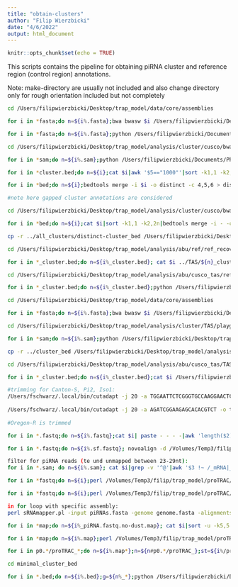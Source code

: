 ```yaml
---
title: "obtain-clusters"
author: "Filip Wierzbicki"
date: "4/6/2022"
output: html_document
---
```


```r
knitr::opts_chunk$set(echo = TRUE)
```

This scripts contains the pipeline for obtaining piRNA cluster and reference region (control region) annotations.

Note:
make-directory are usually not included and also change directory only for rough orientation included but not completely



```bash

cd /Users/filipwierzbicki/Desktop/trap_model/data/core/assemblies

for i in *fasta;do n=${i%.fasta};bwa bwasw $i /Users/filipwierzbicki/Desktop/AssembTech/cusco/resources/neighboring_flanks-mixed_240719.fasta > /Users/filipwierzbicki/Desktop/trap_model/analysis/cluster/cusco/bwasw/map/${n}.sam;done

for i in *fasta;do n=${i%.fasta};python /Users/filipwierzbicki/Documents/PhD_Project/Bioinformatics/cuscoquality-code/find-polyN.py --fasta $i > /Users/filipwierzbicki/Desktop/trap_model/analysis/cluster/cusco/bwasw/polyn/${n}.polyn;done

cd /Users/filipwierzbicki/Desktop/trap_model/analysis/cluster/cusco/bwasw/map

for i in *sam;do n=${i%.sam};python /Users/filipwierzbicki/Documents/PhD_Project/Bioinformatics/cuscoquality-code/cusco.py --sam $i --pic /Users/filipwierzbicki/Desktop/AssembTech/cusco/resources/mixed_flanks_mainChr_230719 --polyn ../polyn/${n}.polyn --output-cb ../cluster_bed/${n}_cluster.bed > ../cusco/${n}.cusco;done

for i in *cluster.bed;do n=${i};cat $i|awk '$5=="1000"'|sort -k1,1 -k2,2n > gapless/${n};done

for i in *bed;do n=${i};bedtools merge -i $i -o distinct -c 4,5,6 > distinct/${n};done
```



```bash

#note here gapped cluster annotations are considered 

cd /Users/filipwierzbicki/Desktop/trap_model/analysis/cluster/cusco/bwasw/cluster_bed

for i in *bed;do n=${i};cat $i|sort -k1,1 -k2,2n|bedtools merge -i - -o distinct -c 4,5,6 > ../all_clusters/distinct-cluster_bed/${n};done

cp -r ../all_clusters/distinct-cluster_bed /Users/filipwierzbicki/Desktop/trap_model/analysis/abu/ref/ref_recover/combine/gapped_cusco-distinct

cd /Users/filipwierzbicki/Desktop/trap_model/analysis/abu/ref/ref_recover/combine/gapped_cusco-distinct

for i in *_cluster.bed;do n=${i%_cluster.bed}; cat $i ../TAS/${n}_cluster.bed|sort -k1,1 -k2,2n|bedtools merge -i - -o distinct -c 4,5,6 > /Users/filipwierzbicki/Desktop/trap_model/analysis/abu/cusco_tas/ref_recover/combined-distinct/$i;done

cd /Users/filipwierzbicki/Desktop/trap_model/analysis/abu/cusco_tas/ref_recover/combined-distinct

for i in *_cluster.bed;do n=${i%_cluster.bed};python /Users/filipwierzbicki/Desktop/trap_model/scripts/reference_recover.py --clu $i --hel /Users/filipwierzbicki/Desktop/trap_model/analysis/abu/ref/ref_recover/helper_files/${n}_contigs.txt --polyn /Users/filipwierzbicki/Desktop/trap_model/analysis/abu/ref/ref_recover/polyn/${n}.polyn > ../ref_bed/${n}_ref.bed;done
```



```bash
cd /Users/filipwierzbicki/Desktop/trap_model/data/core/assemblies

for i in *fasta;do n=${i%.fasta};bwa bwasw $i /Users/filipwierzbicki/Desktop/trap_model/analysis/cluster/TAS/playground/first_genes/first_genes.fasta > /Users/filipwierzbicki/Desktop/trap_model/analysis/cluster/TAS/playground/first_genes/${n}.sam;done

cd /Users/filipwierzbicki/Desktop/trap_model/analysis/cluster/TAS/playground/first_genes/bwasw

for i in *sam;do n=${i%.sam};python /Users/filipwierzbicki/Desktop/trap_model/scripts/TAS_recover.py --sam $i --polyn ../polyn/${n}.polyn --fai ../fai/${n}.fasta.fai > ../cluster_bed/${n}_cluster.bed;done

cp -r ../cluster_bed /Users/filipwierzbicki/Desktop/trap_model/analysis/abu/cusco_tas/TAS_cluster_bed

cd /Users/filipwierzbicki/Desktop/trap_model/analysis/abu/cusco_tas/TAS_cluster_bed

for i in *_cluster.bed;do n=${i%_cluster.bed};cat $i /Users/filipwierzbicki/Desktop/trap_model/analysis/cluster/cusco/bwasw/cluster_bed/gapless/distinct/$i|sort -k1,1 -k2,2n|bedtools merge -i - -o distinct -c 4,5,6 > ../combined-distinct/$i;done
```




```bash
#trimming for Canton-S, Pi2, Iso1:
/Users/fschwarz/.local/bin/cutadapt -j 20 -a TGGAATTCTCGGGTGCCAAGGAACTCCAGTCACCATTTTATCTCGTATGC -o trimmed/Pi2.fastq Pi2.fastq
 
/Users/fschwarz/.local/bin/cutadapt -j 20 -a AGATCGGAAGAGCACACGTCT -o trimmed/DGRP-732.fastq DGRP-732.fastq
  
#Oregon-R is trimmed

for i in *.fastq;do n=${i%.fastq};cat $i| paste - - - -|awk 'length($2) >17 && length($2) <36'|tr "\t" "\n" > ../trim-sf/${n}.sf.fastq;done

for i in *.fastq;do n=${i%.sf.fastq}; novoalign -d /Volumes/Temp3/filip/trap_model/proTRAC/ref/dmel_all_RNA.nvi -f $i -F STDFQ -o SAM -o FullNW -r RANDOM > map/${n}.sam;done

filter for piRNA reads (te und unmapped between 23-29nt):
for i in *.sam; do n=${i%.sam}; cat $i|grep -v '^@'|awk '$3 !~ /_mRNA|_miRNA|_rRNA|_snRNA|_snoRNA|_tRNA/'|awk '{if ((22<length($10)) && (length($10)<30)) print $0}'|awk '{print "@" $1; print $10; print "+" $1; print $11}' > piRNAs/${n}_piRNA.fastq; done

for i in *fastq;do n=${i};perl /Volumes/Temp3/filip/trap_model/proTRAC/TBr2/TBr2_collapse.pl -i $i -o collapsed/${n};done

for i in *fastq;do n=${i};perl /Volumes/Temp3/filip/trap_model/proTRAC/TBr2/TBr2_duster.pl -i $i;done

in for loop with specific assembly: 
perl sRNAmapper.pl -input piRNAs.fasta -genome genome.fasta -alignments best

for i in *map;do n=${i%_piRNA.fastq.no-dust.map}; cat $i|sort -u -k5,5|awk '{print $1,$2,$3,$4,$6,$7,$5}'|uniq -u -f 6|awk '{print $1"\t"$2"\t"$3"\t"$4"\t"$7"\t"$5"\t"$6}'|sort -k 1,1 -k 2n,2 > unique_V2_sorted/${n}.map;done

for i in *map;do n=${i%.map};perl /Volumes/Temp3/filip/trap_model/proTRAC/proTRAC_2.4.4.pl -map $i -genome ../genomes/${n}.fasta -pdens 0.05 -pimin 23 -pimax 29 -1Tor10A 0.3 -clsize 5000 -clstrand 0.5;done

for i in p0.*/proTRAC_*;do n=${i%.map*};n=${n#p0.*/proTRAC_};st=${i%/proTRAC*};cat $i/clusters.gtf|awk -v a=$n '{print $1"\t"$4-1"\t"$5-1"\t"$12}'|sed 's/;//g' > minimal_cluster_bed/${n}_${st}.bed;done

cd minimal_cluster_bed

for i in *.bed;do n=${i%.bed};g=${n%_*};python /Users/filipwierzbicki/Desktop/trap_model/scripts/merge_proTRAC_clusters.py --bed $i --polyn ../../merge_annotations/polyn/${g}.polyn > ../cluster_bed/${n}_cluster.bed;done


```






